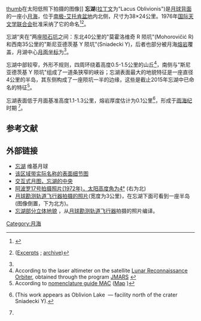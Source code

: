 {{Infobox Lunar mare
|name=忘湖
|image=[[Image:Lacus_Oblivionis_(LRO).png|240px]]
|caption=忘湖,[[月球勘测轨道飞行器|月球勘测轨道飞行器]]拍攝的图像，宽度60公里。
|latitude=21
|N_or_S=S
|longitude=168
|E_or_W=W
|diameter=50 公里
|eponym=忘却湖
}}
{{Location map
| {{Moon}}
| width      = 242
| float      = right
| border     = (none)
| caption    = 忘湖所处月球背面的位置
| alt        = 忘湖的位置
| AlternativeMap =Moon_farside_LRO_color_mosaic.png
| mark       = Flashspot.gif
| marksize   = 9
| lat_deg    =32 
| lat_dir    = S
| lon_deg    =-33
| lon_dir    = W
}}
[[image:Lacus-oblivionis-clem1.jpg|thumb]]在太阳低照下拍摄的图像]]
'''忘湖'''([[拉丁文|拉丁文]]为"Lacus Oblivionis")是[[月球背面|月球背面]]的一座小[[月海|月海]]，位于[[南极-艾托肯盆地|南极-艾托肯盆地]]内北侧，尺寸为38×24公里。1976年[[国际天文学联合会|国际天文学联合会]]批准采纳了它的命名<ref name=gazetteer>{{cite web
 |url         = http://planetarynames.wr.usgs.gov/Feature/3213
 |title       = Lacus Oblivionis
 |work        = Gazetteer of Planetary Nomenclature
 |publisher   = International Astronomical Union (IAU) Working Group for Planetary System Nomenclature (WGPSN)
 |date        = 2010-10-17
 |accessdate  = 2015-06-17
 |archiveurl  = https://www.webcitation.org/67RRi5yN8?url=http://planetarynames.wr.usgs.gov/Feature/3213?__fsk=-1744440059
 |archivedate = 2012-05-05
 |deadurl     = no
}}</ref><ref name=Transactions_16B_1977>{{cite book
 |title      =Transactions of the IAU: volume XVIB (Proceedings of the 16th General Assembly of the IAU)
 |url      =https://archive.org/details/proceedingsofsix0016inte
 |author     =E. Müller & A. Jappel
 |publisher  =D. Reidel Publishing Company
 |date       =1977
 |isbn       =90-277-0836-3
 |pages      =[https://archive.org/details/proceedingsofsix0016inte/page/350 350]
}}([http://the-moon.wikispaces.com/IAU+Transactions+XVIB Excerpts]  {{webarchive|url=https://web.archive.org/web/20160830075927/http://the-moon.wikispaces.com/IAU%20Transactions%20XVIB |date=2016-08-30 }}; [https://www.webcitation.org/6YikpDLY0?url=http://the-moon.wikispaces.com/IAU+Transactions+XVIB?responseToken=097721a1578f7ec5452abd642e5fcf3ff archive])</ref>。

忘湖“夹在”两座[[陨石坑|陨石坑]]之间：东北40公里的"莫霍洛维奇 R 陨坑"(Mohorovičić R)和西南35公里的"斯尼亚德茨基 Y 陨坑"(Sniadecki Y)，后者也部分被月海[[熔岩|熔岩]]覆盖，月湖中心[[月面坐标|月面坐标]]为{{Coord|20.4|S|168.5|W|globe:Moon}}<ref name=gazetteer/>。

忘湖中部较窄，外形不规则，四周环绕着高度0.5-1.5公里的山丘<ref name=JMARS>According to the laser altimeter on the satellite [[月球勘测轨道飞行器|Lunar Reconnaissance Orbiter]], obtained through the program [http://jmars.asu.edu JMARS] {{Wayback|url=http://jmars.asu.edu/ |date=20190122103100 }}</ref>，南侧与"斯尼亚德茨基 Y 陨坑"组成了一道条狭窄的峡谷；忘湖表面最大的地貌特征是一座直径4公里的半岛，其东侧构成了一座陨坑一半的边缘，这些是截止2015年忘湖中已命名的特征<ref>According to [http://planetarynames.wr.usgs.gov nomenclature guide МАС] {{WebCite|url=https://www.webcitation.org/6EOCinkK0?url=http://planetarynames.wr.usgs.gov/ |date=20130213011459 |dateformat=iso }} ([http://planetarynames.wr.usgs.gov/images/Lunar/lac_105_wac.pdf Map] {{Wayback|url=http://planetarynames.wr.usgs.gov/images/Lunar/lac_105_wac.pdf |date=20190929184959 }})</ref>。

忘湖表面低于月面基准高度1.1-1.3公里，熔岩厚度估计为0.1公里<ref name=Yingst_1997>{{cite journal
 |author       = Yingst, R. A.; Head, J. W.
 |title        = Volumes of lunar lava ponds in South Pole-Aitken and Orientale Basins: Implications for eruption conditions, transport mechanisms, and magma source regions
 |date         = 1997
 |journal      = Journal of Geophysical Research
 |volume       = 102
 |issue        = E5
 |pages        = 10909–10932
 |bibcode      = 1997JGR...10210909Y
 |doi          = 10.1029/97JE00717
 |url          = http://onlinelibrary.wiley.com/doi/10.1029/97JE00717/pdf
 |access-date  = 2016-04-19
 |archive-date = 2017-12-09
 |archive-url  = https://web.archive.org/web/20171209054829/http://onlinelibrary.wiley.com/doi/10.1029/97JE00717/pdf
 |dead-url     = no
}}(This work appears as Oblivion Lake {{s|Sniadecki N}} — facility north of the crater Sniadecki Y).</ref>，形成于[[雨海纪|雨海纪]]时期 <ref name=Yingst_1997/>。

==参考文献==
{{reflist}}

==外部链接==
* [http://the-moon.wikispaces.com/Lacus+Oblivionis 忘湖] {{Wayback|url=http://the-moon.wikispaces.com/Lacus+Oblivionis |date=20180531193919 }} 维基月球
* [http://planetarynames.wr.usgs.gov/images/Lunar/lac_105_wac.pdf 该区域带实际名称的表面细节图] {{Wayback|url=http://planetarynames.wr.usgs.gov/images/Lunar/lac_105_wac.pdf |date=20190929184959 }}
* [http://wms.lroc.asu.edu/lroc?projection=ORTHO&c_lon=-168.5&c_lat=-20.4&resolution=73.05454999604635&layers=WAC_NEARSIDE_NOSLEW 交互式月图，忘湖的中央] {{Wayback|url=http://wms.lroc.asu.edu/lroc?projection=ORTHO&c_lon=-168.5&c_lat=-20.4&resolution=73.05454999604635&layers=WAC_NEARSIDE_NOSLEW |date=20150710113329 }}
* [http://www.lpi.usra.edu/resources/apollo/frame/?AS17-M-0328 [[阿波罗17号|阿波罗17号]]拍摄照片(1972年)，太阳高度角为4°] {{Wayback|url=http://www.lpi.usra.edu/resources/apollo/frame/?AS17-M-0328 |date=20201127012653 }}(右为北)
* [http://wms.lroc.asu.edu/lroc/view_lroc/LRO-L-LROC-2-EDR-V1.0/M128040265LE [[月球勘测轨道飞行器|月球勘测轨道飞行器]]拍摄的照片](宽度为3公里)，在忘湖下面可看到一座半岛(图像倒置，下为北方)。
* [http://wms.lroc.asu.edu/lroc/view_rdr/NAC_ANAGLYPH_M182280814_M182266520 忘湖部分立体地貌] {{Wayback|url=http://wms.lroc.asu.edu/lroc/view_rdr/NAC_ANAGLYPH_M182280814_M182266520 |date=20150710113331 }}，从[[月球勘测轨道飞行器|月球勘测轨道飞行器]]拍摄的照片编译。

{{Lunar maria}}

[[Category:月海|Category:月海]]